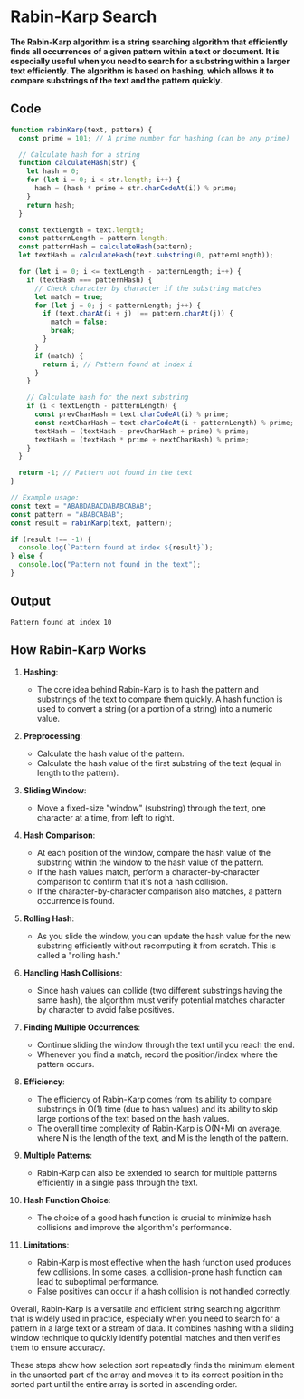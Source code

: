 # Rabin-Karp Search

**The Rabin-Karp algorithm is a string searching algorithm that efficiently finds all occurrences of a given pattern within a text or document. It is especially useful when you need to search for a substring within a larger text efficiently. The algorithm is based on hashing, which allows it to compare substrings of the text and the pattern quickly.**


## Code
```js filename="Searching-Algo/ss.js"
function rabinKarp(text, pattern) {
  const prime = 101; // A prime number for hashing (can be any prime)

  // Calculate hash for a string
  function calculateHash(str) {
    let hash = 0;
    for (let i = 0; i < str.length; i++) {
      hash = (hash * prime + str.charCodeAt(i)) % prime;
    }
    return hash;
  }

  const textLength = text.length;
  const patternLength = pattern.length;
  const patternHash = calculateHash(pattern);
  let textHash = calculateHash(text.substring(0, patternLength));

  for (let i = 0; i <= textLength - patternLength; i++) {
    if (textHash === patternHash) {
      // Check character by character if the substring matches
      let match = true;
      for (let j = 0; j < patternLength; j++) {
        if (text.charAt(i + j) !== pattern.charAt(j)) {
          match = false;
          break;
        }
      }
      if (match) {
        return i; // Pattern found at index i
      }
    }

    // Calculate hash for the next substring
    if (i < textLength - patternLength) {
      const prevCharHash = text.charCodeAt(i) % prime;
      const nextCharHash = text.charCodeAt(i + patternLength) % prime;
      textHash = (textHash - prevCharHash + prime) % prime;
      textHash = (textHash * prime + nextCharHash) % prime;
    }
  }

  return -1; // Pattern not found in the text
}

// Example usage:
const text = "ABABDABACDABABCABAB";
const pattern = "ABABCABAB";
const result = rabinKarp(text, pattern);

if (result !== -1) {
  console.log(`Pattern found at index ${result}`);
} else {
  console.log("Pattern not found in the text");
}

```

## Output
```
Pattern found at index 10
```

## How Rabin-Karp Works

1. **Hashing**:
   - The core idea behind Rabin-Karp is to hash the pattern and substrings of the text to compare them quickly. A hash function is used to convert a string (or a portion of a string) into a numeric value.

2. **Preprocessing**:
   - Calculate the hash value of the pattern.
   - Calculate the hash value of the first substring of the text (equal in length to the pattern).

3. **Sliding Window**:
   - Move a fixed-size "window" (substring) through the text, one character at a time, from left to right.

4. **Hash Comparison**:
   - At each position of the window, compare the hash value of the substring within the window to the hash value of the pattern.
   - If the hash values match, perform a character-by-character comparison to confirm that it's not a hash collision.
   - If the character-by-character comparison also matches, a pattern occurrence is found.

5. **Rolling Hash**:
   - As you slide the window, you can update the hash value for the new substring efficiently without recomputing it from scratch. This is called a "rolling hash."

6. **Handling Hash Collisions**:
   - Since hash values can collide (two different substrings having the same hash), the algorithm must verify potential matches character by character to avoid false positives.

7. **Finding Multiple Occurrences**:
   - Continue sliding the window through the text until you reach the end.
   - Whenever you find a match, record the position/index where the pattern occurs.

8. **Efficiency**:
   - The efficiency of Rabin-Karp comes from its ability to compare substrings in O(1) time (due to hash values) and its ability to skip large portions of the text based on the hash values.
   - The overall time complexity of Rabin-Karp is O(N+M) on average, where N is the length of the text, and M is the length of the pattern.

9. **Multiple Patterns**:
   - Rabin-Karp can also be extended to search for multiple patterns efficiently in a single pass through the text.

10. **Hash Function Choice**:
    - The choice of a good hash function is crucial to minimize hash collisions and improve the algorithm's performance.

11. **Limitations**:
    - Rabin-Karp is most effective when the hash function used produces few collisions. In some cases, a collision-prone hash function can lead to suboptimal performance.
    - False positives can occur if a hash collision is not handled correctly.

Overall, Rabin-Karp is a versatile and efficient string searching algorithm that is widely used in practice, especially when you need to search for a pattern in a large text or a stream of data. It combines hashing with a sliding window technique to quickly identify potential matches and then verifies them to ensure accuracy.



These steps show how selection sort repeatedly finds the minimum element in the unsorted part of the array and moves it to its correct position in the sorted part until the entire array is sorted in ascending order.